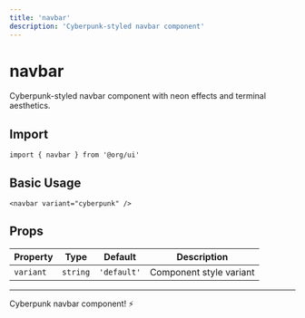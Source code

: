 ```yaml
---
title: 'navbar'
description: 'Cyberpunk-styled navbar component'
---
```


# navbar

Cyberpunk-styled navbar component with neon effects and terminal aesthetics.

## Import

```svelte
import { navbar } from '@org/ui'
```

## Basic Usage

```svelte
<navbar variant="cyberpunk" />
```

## Props

| Property | Type | Default | Description |
|----------|------|---------|-------------|
| `variant` | `string` | `'default'` | Component style variant |

---

Cyberpunk navbar component! ⚡
